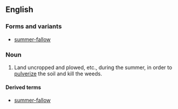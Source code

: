 {{webster}}
==English==
===Forms and variants===
*[[summer-fallow]]

===Noun===
{{en-noun|sg=[[summer]] [[fallow]]}}

#Land uncropped and plowed, etc., during the summer, in order to [[pulverize]] the soil and kill the weeds.

====Derived terms====
*[[summer-fallow]]<!--verb-->